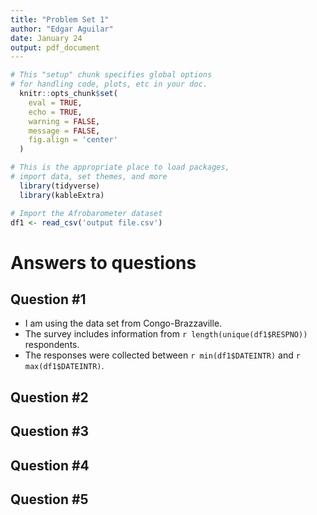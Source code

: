 ```yaml
---
title: "Problem Set 1"
author: "Edgar Aguilar"
date: January 24
output: pdf_document
---
```


```r
# This "setup" chunk specifies global options
# for handling code, plots, etc in your doc.
  knitr::opts_chunk$set(
    eval = TRUE,
    echo = TRUE, 
    warning = FALSE, 
    message = FALSE,
    fig.align = 'center'
  )  

# This is the appropriate place to load packages,
# import data, set themes, and more
  library(tidyverse)
  library(kableExtra)

# Import the Afrobarometer dataset
df1 <- read_csv('output file.csv')

```


# Answers to questions

## Question #1
- I am using the data set from Congo-Brazzaville. 
- The survey includes information from `r length(unique(df1$RESPNO))` respondents.
- The responses were collected between `r min(df1$DATEINTR)` and `r max(df1$DATEINTR)`.

## Question #2

## Question #3

## Question #4

## Question #5